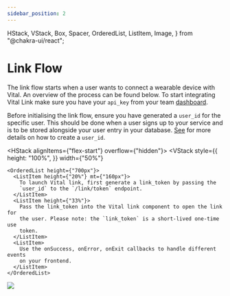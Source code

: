```yaml
---
sidebar_position: 2
---
```


  HStack,
  VStack,
  Box,
  Spacer,
  OrderedList,
  ListItem,
  Image,
} from "@chakra-ui/react";

# Link Flow

The link flow starts when a user wants to connect a wearable device with Vital. An overview of the process can be found below.
To start integrating Vital Link make sure you have your `api_key` from your team [dashboard](https://app.tryvital.io).

Before initialising the link flow, ensure you have generated a `user_id` for the specific user. This should be done when a user signs up to your service and is to be stored alongside your user entry in your database. [See](https://vital-docs.readme.io/docs/creating-your-first-user) for more details on how to create a `user_id`.

<HStack alignItems={"flex-start"} overflow={"hidden"}>
  <VStack
    style={{
      height: "100%",
    }}
    width={"50%"}
  >
    <OrderedList height={"700px"}>
      <ListItem height={"20%"} mt={"160px"}>
        To launch Vital link, first generate a link_token by passing the
        `user_id` to the `/link/token` endpoint.
      </ListItem>
      <ListItem height={"33%"}>
        Pass the link_token into the Vital link component to open the link for
        the user. Please note: the `link_token` is a short-lived one-time use
        token.
      </ListItem>
      <ListItem>
        Use the onSuccess, onError, onExit callbacks to handle different events
        on your frontend.
      </ListItem>
    </OrderedList>
  </VStack>
  <VStack>
    <Image
      src="https://storage.googleapis.com/vital-assets/link-flow-explainer.png"
      height={"700px"}
    />
  </VStack>
</HStack>
